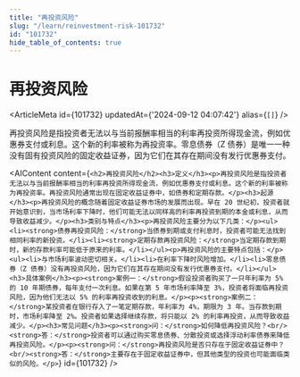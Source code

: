 ```yaml
---
title: "再投资风险"
slug: "/learn/reinvestment-risk-101732"
id: "101732"
hide_table_of_contents: true
---
```



# 再投资风险

<ArticleMeta id={101732} updatedAt={'2024-09-12 04:07:42'} alias={`[]`} />
<div className='border-solid border-b border-t-0 my-4 border-[var(--ifm-color-gray-300)]' />

再投资风险是指投资者无法以与当前报酬率相当的利率再投资所得现金流，例如优惠券支付或利息。这个新的利率被称为再投资率。零息债券（Z 债券）是唯一一种没有固有投资风险的固定收益证券，因为它们在其存在期间没有发行优惠券支付。

<AIContent content={`<h2>再投资风险</h2><h3>定义</h3><p>再投资风险是指投资者无法以与当前报酬率相当的利率再投资所得现金流，例如优惠券支付或利息。这个新的利率被称为再投资率。再投资风险通常出现在固定收益证券中，如债券和定期存款。</p><h3>起源</h3><p>再投资风险的概念随着固定收益证券市场的发展而出现。早在 20 世纪初，投资者就开始意识到，当市场利率下降时，他们可能无法以同样高的利率再投资到期的本金或利息，从而导致收益减少。</p><h3>类别与特点</h3><p>再投资风险主要分为以下几类：</p><ul><li><strong>债券再投资风险：</strong>当债券到期或支付利息时，投资者可能无法找到相同利率的新投资。</li><li><strong>定期存款再投资风险：</strong>当定期存款到期时，新的存款利率可能低于原来的利率。</li></ul><p>再投资风险的主要特点包括：</p><ul><li>与市场利率波动密切相关。</li><li>在利率下降时风险增加。</li><li>零息债券（Z 债券）没有再投资风险，因为它们在其存在期间没有发行优惠券支付。</li></ul><h3>具体案例</h3><p><strong>案例一：</strong>假设投资者购买了一只年利率为 5% 的 10 年期债券，每年支付一次利息。如果在第 5 年市场利率降至 3%，投资者将面临再投资风险，因为他们无法以 5% 的利率再投资收到的利息。</p><p><strong>案例二：</strong>某投资者在银行存入了一笔定期存款，年利率为 4%，期限为 3 年。当存款到期时，市场利率降至 2%。投资者如果选择继续存款，将只能以 2% 的利率再投资，从而导致收益减少。</p><h3>常见问题</h3><p><strong>问：</strong>如何降低再投资风险？<br/><strong>答：</strong>投资者可以通过购买零息债券、分散投资或选择浮动利率债券来降低再投资风险。</p><p><strong>问：</strong>再投资风险是否只存在于固定收益证券中？<br/><strong>答：</strong>主要存在于固定收益证券中，但其他类型的投资也可能面临类似的风险。</p>`} id={101732} />
